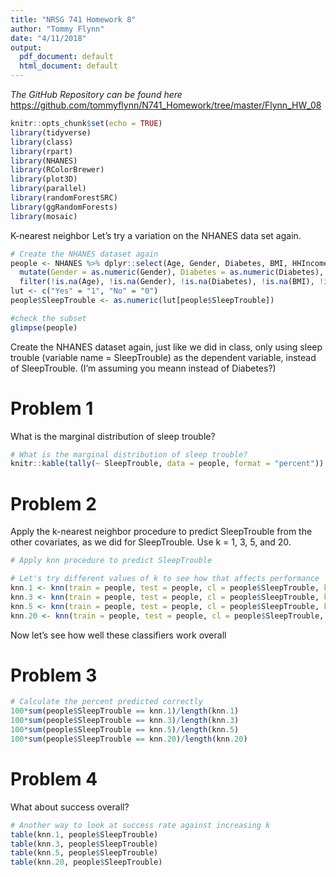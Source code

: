 ```yaml
---
title: "NRSG 741 Homework 8"
author: "Tommy Flynn"
date: "4/11/2018"
output:
  pdf_document: default
  html_document: default
---
```

_The GitHub Repository can be found here_ <https://github.com/tommyflynn/N741_Homework/tree/master/Flynn_HW_08>
```r
knitr::opts_chunk$set(echo = TRUE)
library(tidyverse)
library(class)
library(rpart)
library(NHANES)
library(RColorBrewer)
library(plot3D)
library(parallel)
library(randomForestSRC)
library(ggRandomForests)
library(mosaic)
```

K-nearest neighbor
Let's try a variation on the NHANES data set again.
  
```r
# Create the NHANES dataset again
people <- NHANES %>% dplyr::select(Age, Gender, Diabetes, BMI, HHIncome, PhysActive, SleepTrouble)%>%
  mutate(Gender = as.numeric(Gender), Diabetes = as.numeric(Diabetes), BMI,HHIncome = as.numeric(HHIncome),PhysActive = as.numeric(PhysActive)) %>%
  filter(!is.na(Age), !is.na(Gender), !is.na(Diabetes), !is.na(BMI), !is.na(HHIncome), !is.na(PhysActive), !is.na(SleepTrouble))
lut <- c("Yes" = "1", "No" = "0")
people$SleepTrouble <- as.numeric(lut[people$SleepTrouble])

#check the subset
glimpse(people)
```
Create the NHANES dataset again, just like we did in class, only using sleep trouble (variable name = SleepTrouble) as the dependent variable, instead of SleepTrouble. (I'm assuming you meann instead of Diabetes?) 
  
Problem 1
=========
What is the marginal distribution of sleep trouble?
```r
# What is the marginal distribution of sleep trouble?
knitr::kable(tally(~ SleepTrouble, data = people, format = "percent"))
```



Problem 2
=========
Apply the k-nearest neighbor procedure to predict SleepTrouble from the other covariates, as we did for SleepTrouble. Use k = 1, 3, 5, and 20.  


```r
# Apply knn procedure to predict SleepTrouble

# Let's try different values of k to see how that affects performance
knn.1 <- knn(train = people, test = people, cl = people$SleepTrouble, k = 1)
knn.3 <- knn(train = people, test = people, cl = people$SleepTrouble, k = 3)
knn.5 <- knn(train = people, test = people, cl = people$SleepTrouble, k = 5)
knn.20 <- knn(train = people, test = people, cl = people$SleepTrouble, k = 20)
```

Now let's see how well these classifiers work overall

Problem 3
=========
```r
# Calculate the percent predicted correctly
100*sum(people$SleepTrouble == knn.1)/length(knn.1)
100*sum(people$SleepTrouble == knn.3)/length(knn.3)
100*sum(people$SleepTrouble == knn.5)/length(knn.5)
100*sum(people$SleepTrouble == knn.20)/length(knn.20)
```

Problem 4
=========
What about success overall?

```r
# Another way to look at success rate against increasing k
table(knn.1, people$SleepTrouble)
table(knn.3, people$SleepTrouble)
table(knn.5, people$SleepTrouble)
table(knn.20, people$SleepTrouble)
```

